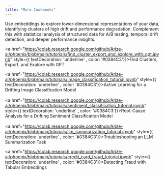 ```yaml
---
title: "More Cookbooks"
---
```


Use embeddings to explore lower-dimensional representations of your data, identifying clusters of high drift and performance degradation. Complement this with statistical analysis of structured data for A/B testing, temporal drift detection, and deeper performance insights.

<CardGroup cols={3}>
<Card img="https://storage.googleapis.com/arize-phoenix-assets/assets/images/phoenix-docs-images/c5e171ba-image.avif" title="Embeddings Analysis: Data Exploration">

<a href="https://colab.research.google.com/github/Arize-ai/phoenix/blob/main/tutorials/find_cluster_export_and_explore_with_gpt.ipynb" style={{ textDecoration: 'underline' , color: '#0384C3'}}>Find Clusters, Export, and Explore with GPT</a>
</Card>
<Card img="https://storage.googleapis.com/arize-phoenix-assets/assets/images/phoenix-docs-images/5a584d28-image.jpeg" title="Embeddings Analysis: Model Performance">

<a href="https://colab.research.google.com/github/Arize-ai/phoenix/blob/main/tutorials/image_classification_tutorial.ipynb" style={{ textDecoration: 'underline' , color: '#0384C3'}}>Active Learning for a Drifting Image Classification Model</a>
<br /><br />
<a href="https://colab.research.google.com/github/Arize-ai/phoenix/blob/main/tutorials/sentiment_classification_tutorial.ipynb" style={{ textDecoration: 'underline' , color: '#0384C3'}}>Root-Cause Analysis for a Drifting Sentiment Classification Model</a>
<br /><br />
<a href="https://colab.research.google.com/github/Arize-ai/phoenix/blob/main/tutorials/llm_summarization_tutorial.ipynb" style={{ textDecoration: 'underline' , color: '#0384C3'}}>Troubleshooting an LLM Summarization Task</a>
</Card>

<Card img="https://storage.googleapis.com/arize-phoenix-assets/assets/images/phoenix-docs-images/8297409a-image.avif" title="Structured Data Analysis">

<a href="https://colab.research.google.com/github/Arize-ai/phoenix/blob/main/tutorials/credit_card_fraud_tutorial.ipynb" style={{ textDecoration: 'underline' , color: '#0384C3'}}>Detecting Fraud with Tabular Embeddings</a>

</Card>
</CardGroup>
